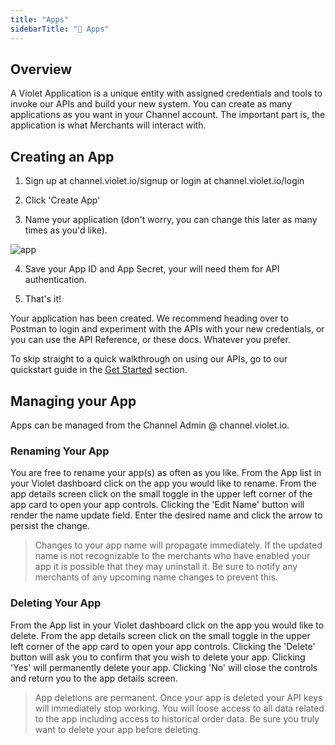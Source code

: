 ```yaml
---
title: "Apps"
sidebarTitle: "📱 Apps"
---
```


## Overview

A Violet Application is a unique entity with assigned credentials and tools to invoke our APIs and build your new system. You can create as many applications as you want in your Channel account. The important part is, the application is what Merchants will interact with. 

## Creating an App 

1. Sign up at channel.violet.io/signup or login at channel.violet.io/login

2. Click 'Create App'

3. Name your application (don't worry, you can change this later as many times as you'd like). 

![app](/images/app1.png)

4. Save your App ID and App Secret, your will need them for API authentication.

5. That's it! 

Your application has been created. We recommend heading over to Postman to login and experiment with the APIs with your new credentials, or you can use the API Reference, or these docs. Whatever you prefer.


To skip straight to a quick walkthrough on using our APIs, go to our quickstart guide in the [Get Started](/guides/quickstart) section.


## Managing your App

Apps can be managed from the Channel Admin @ channel.violet.io.

### Renaming Your App

You are free to rename your app(s) as often as you like. From the App list in your Violet dashboard click on the app you would like to rename. From the app details screen click on the small toggle in the upper left corner of the app card to open your app controls. Clicking the 'Edit Name' button will render the name update field. Enter the desired name and click the arrow to persist the change.

> Changes to your app name will propagate immediately. If the updated name is not recognizable to the merchants who have enabled your app it is possible that they may uninstall it. Be sure to notify any merchants of any upcoming name changes to prevent this.

### Deleting Your App

From the App list in your Violet dashboard click on the app you would like to delete. From the app details screen click on the small toggle in the upper left corner of the app card to open your app controls. Clicking the 'Delete' button will ask you to confirm that you wish to delete your app. Clicking 'Yes' will permanently delete your app. Clicking 'No' will close the controls and return you to the app details screen.

> App deletions are permanent. Once your app is deleted your API keys will immediately stop working. You will loose access to all data related to the app including access to historical order data. Be sure you truly want to delete your app before deleting.




